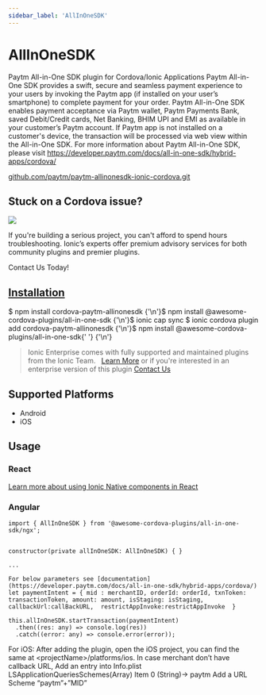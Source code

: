 ```yaml
---
sidebar_label: 'AllInOneSDK'
---
```



# AllInOneSDK

Paytm All-in-One SDK plugin for Cordova/Ionic Applications
Paytm All-in-One SDK provides a swift, secure and seamless payment experience to your users by invoking the Paytm app (if installed on your user’s smartphone) to complete payment for your order.
Paytm All-in-One SDK enables payment acceptance via Paytm wallet, Paytm Payments Bank, saved Debit/Credit cards, Net Banking, BHIM UPI and EMI as available in your customer’s Paytm account. If Paytm app is not installed on a customer's device, the transaction will be processed via web view within the All-in-One SDK.
For more information about Paytm All-in-One SDK, please visit https://developer.paytm.com/docs/all-in-one-sdk/hybrid-apps/cordova/

<p>
  <a href="https://github.com/paytm/paytm-allinonesdk-ionic-cordova.git" target="_blank" rel="noopener" className="git-link">github.com/paytm/paytm-allinonesdk-ionic-cordova.git</a>
</p>

<h2>Stuck on a Cordova issue?</h2>
<DocsCard
  className="cordova-ee-card"
  header="Don't waste precious time on plugin issues."
  href="https://ionicframework.com/sales?product_of_interest=Ionic%20Native"
>
  <div>
    <img src="/docs/icons/native-cordova-bot.png" className="cordova-ee-img" />
    <p>If you're building a serious project, you can't afford to spend hours troubleshooting. Ionic’s experts offer premium advisory services for both community plugins and premier plugins.</p>
    <DocsButton className="native-ee-detail">Contact Us Today!</DocsButton>
  </div>
</DocsCard>

<h2 id="installation">
  <a href="#installation">Installation</a>
</h2>
<Tabs
  groupId="runtime"
  defaultValue="Capacitor"
  values={[
    { value: 'Capacitor', label: 'Capacitor' },
    { value: 'Cordova', label: 'Cordova' },
    { value: 'Enterprise', label: 'Enterprise' },
  ]}
>
  <TabItem value="Capacitor">
    <CodeBlock className="language-shell">
      $ npm install cordova-paytm-allinonesdk {'\n'}$ npm install @awesome-cordova-plugins/all-in-one-sdk {'\n'}$ ionic
      cap sync
    </CodeBlock>
  </TabItem>
  <TabItem value="Cordova">
    <CodeBlock className="language-shell">
      $ ionic cordova plugin add cordova-paytm-allinonesdk {'\n'}$ npm install @awesome-cordova-plugins/all-in-one-sdk{' '}
      {'\n'}
    </CodeBlock>
  </TabItem>
  <TabItem value="Enterprise">
    <blockquote>
      Ionic Enterprise comes with fully supported and maintained plugins from the Ionic Team. &nbsp;
      <a className="btn" href="https://ionic.io/docs/premier-plugins">Learn More</a> or if you're interested in an enterprise version of this plugin <a className="btn" href="https://ionicframework.com/sales?product_of_interest=Ionic%20Enterprise%20Engine">Contact Us</a>
    </blockquote>
  </TabItem>
</Tabs>

## Supported Platforms

- Android
- iOS

## Usage

### React

[Learn more about using Ionic Native components in React](../native-community.md#react)

### Angular

```tsx
import { AllInOneSDK } from '@awesome-cordova-plugins/all-in-one-sdk/ngx';


constructor(private allInOneSDK: AllInOneSDK) { }

...

For below parameters see [documentation](https://developer.paytm.com/docs/all-in-one-sdk/hybrid-apps/cordova/)
let paymentIntent = { mid : merchantID, orderId: orderId, txnToken: transactionToken, amount: amount, isStaging: isStaging, callbackUrl:callBackURL,  restrictAppInvoke:restrictAppInvoke  }

this.allInOneSDK.startTransaction(paymentIntent)
  .then((res: any) => console.log(res))
  .catch((error: any) => console.error(error));

```

For iOS:
After adding the plugin, open the iOS project, you can find the same at &lt;projectName>/platforms/ios.
In case merchant don’t have callback URL, Add an entry into Info.plist LSApplicationQueriesSchemes(Array) Item 0 (String)-> paytm
Add a URL Scheme “paytm”+”MID”
